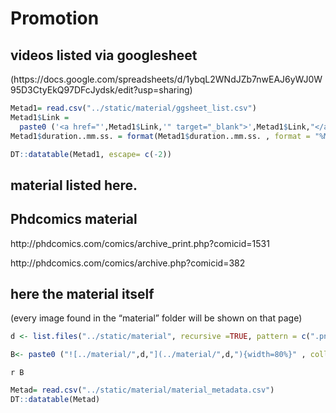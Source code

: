 # Promotion

## videos listed via googlesheet 
(https://docs.google.com/spreadsheets/d/1ybqL2WNdJZb7nwEAJ6yWJ0W95D3CtyEkQ97DFcJydsk/edit?usp=sharing)

```r
Metad1= read.csv("../static/material/ggsheet_list.csv")
Metad1$Link = 
  paste0 ('<a href="',Metad1$Link,'" target="_blank">',Metad1$Link,"</a>")
Metad1$duration..mm.ss. = format(Metad1$duration..mm.ss. , format = "%M:%S")

DT::datatable(Metad1, escape= c(-2))
```


## material listed here. 


## Phdcomics material

http://phdcomics.com/comics/archive_print.php?comicid=1531

http://phdcomics.com/comics/archive.php?comicid=382

## here the material itself

(every image found in the "material" folder will be shown on that page)

```r

d <- list.files("../static/material", recursive =TRUE, pattern = c(".png", ".jpg"))

B<- paste0 ("![../material/",d,"](../material/",d,"){width=80%}" , collapse = "\n")

```



`r B` 

```r
Metad= read.csv("../static/material/material_metadata.csv")
DT::datatable(Metad)
```

